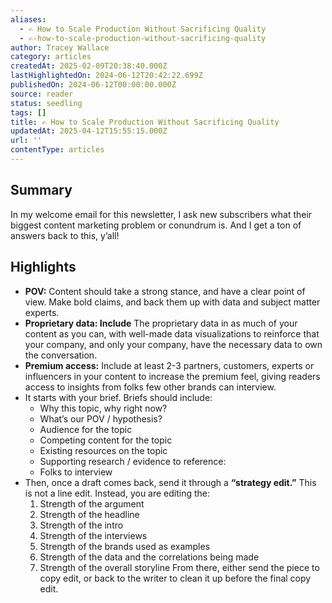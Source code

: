 ```yaml
---
aliases:
  - ✍️ How to Scale Production Without Sacrificing Quality
  - ✍️-how-to-scale-production-without-sacrificing-quality
author: Tracey Wallace
category: articles
createdAt: 2025-02-09T20:38:40.000Z
lastHighlightedOn: 2024-06-12T20:42:22.699Z
publishedOn: 2024-06-12T00:00:00.000Z
source: reader
status: seedling
tags: []
title: ✍️ How to Scale Production Without Sacrificing Quality
updatedAt: 2025-04-12T15:55:15.000Z
url: ''
contentType: articles
---
```

## Summary

In my welcome email for this newsletter, I ask new subscribers what their biggest content marketing problem or conundrum is. And I get a ton of answers back to this, y’all!

## Highlights

- **POV:** Content should take a strong stance, and have a clear point of view. Make bold claims, and back them up with data and subject matter experts.
- **Proprietary data: Include** The proprietary data in as much of your content as you can, with well-made data visualizations to reinforce that your company, and only your company, have the necessary data to own the conversation.
- **Premium access:** Include at least 2-3 partners, customers, experts or influencers in your content to increase the premium feel, giving readers access to insights from folks few other brands can interview.
- It starts with your brief. Briefs should include:
  - Why this topic, why right now?
  - What’s our POV / hypothesis?
  - Audience for the topic
  - Competing content for the topic
  - Existing resources on the topic
  - Supporting research / evidence to reference:
  - Folks to interview
- Then, once a draft comes back, send it through a **“strategy edit.”** This is not a line edit. Instead, you are editing the:
  1. Strength of the argument
  2. Strength of the headline
  3. Strength of the intro
  4. Strength of the interviews
  5. Strength of the brands used as examples
  6. Strength of the data and the correlations being made
  7. Strength of the overall storyline
  From there, either send the piece to copy edit, or back to the writer to clean it up before the final copy edit.
